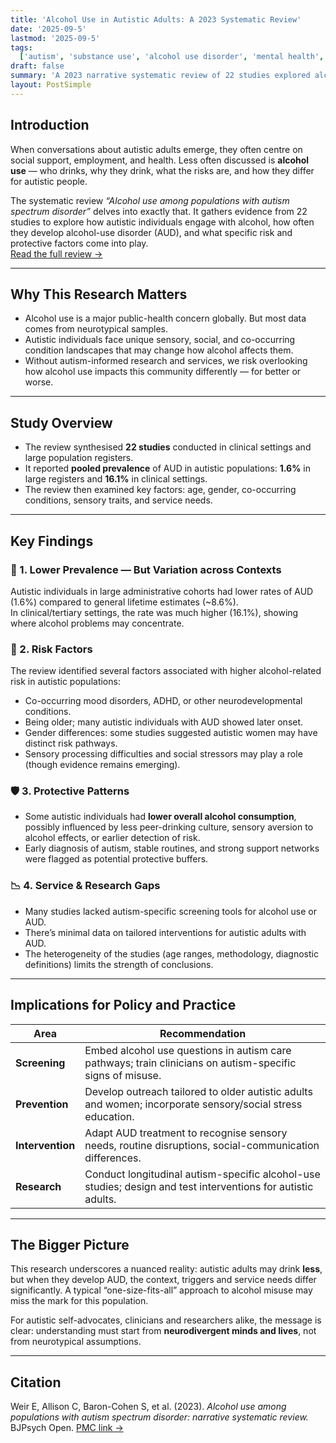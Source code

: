 ```yaml
---
title: 'Alcohol Use in Autistic Adults: A 2023 Systematic Review'
date: '2025-09-5'
lastmod: '2025-09-5'
tags:
  ['autism', 'substance use', 'alcohol use disorder', 'mental health', 'neurodiversity', 'research']
draft: false
summary: 'A 2023 narrative systematic review of 22 studies explored alcohol use and alcohol-use disorder (AUD) in autistic populations — revealing lower overall prevalence but distinctive risk & protective patterns that demand tailored support.'
layout: PostSimple
---
```


## Introduction

When conversations about autistic adults emerge, they often centre on social support, employment, and health. Less often discussed is **alcohol use** — who drinks, why they drink, what the risks are, and how they differ for autistic people.

The systematic review _“Alcohol use among populations with autism spectrum disorder”_ delves into exactly that. It gathers evidence from 22 studies to explore how autistic individuals engage with alcohol, how often they develop alcohol-use disorder (AUD), and what specific risk and protective factors come into play.  
[Read the full review →](https://www.ncbi.nlm.nih.gov/pmc/articles/PMC11736162/)

<TOCInline toc={props.toc} exclude="Introduction" />

---

## Why This Research Matters

- Alcohol use is a major public-health concern globally. But most data comes from neurotypical samples.
- Autistic individuals face unique sensory, social, and co-occurring condition landscapes that may change how alcohol affects them.
- Without autism-informed research and services, we risk overlooking how alcohol use impacts this community differently — for better or worse.

---

## Study Overview

- The review synthesised **22 studies** conducted in clinical settings and large population registers.
- It reported **pooled prevalence** of AUD in autistic populations: **1.6%** in large registers and **16.1%** in clinical settings.
- The review then examined key factors: age, gender, co-occurring conditions, sensory traits, and service needs.

---

## Key Findings

### 🎯 1. Lower Prevalence — But Variation across Contexts

Autistic individuals in large administrative cohorts had lower rates of AUD (1.6%) compared to general lifetime estimates (~8.6%).  
In clinical/tertiary settings, the rate was much higher (16.1%), showing where alcohol problems may concentrate.

### 🧠 2. Risk Factors

The review identified several factors associated with higher alcohol-related risk in autistic populations:

- Co-occurring mood disorders, ADHD, or other neurodevelopmental conditions.
- Being older; many autistic individuals with AUD showed later onset.
- Gender differences: some studies suggested autistic women may have distinct risk pathways.
- Sensory processing difficulties and social stressors may play a role (though evidence remains emerging).

### 🛡️ 3. Protective Patterns

- Some autistic individuals had **lower overall alcohol consumption**, possibly influenced by less peer-drinking culture, sensory aversion to alcohol effects, or earlier detection of risk.
- Early diagnosis of autism, stable routines, and strong support networks were flagged as potential protective buffers.

### 📉 4. Service & Research Gaps

- Many studies lacked autism-specific screening tools for alcohol use or AUD.
- There’s minimal data on tailored interventions for autistic adults with AUD.
- The heterogeneity of the studies (age ranges, methodology, diagnostic definitions) limits the strength of conclusions.

---

## Implications for Policy and Practice

| Area             | Recommendation                                                                                               |
| ---------------- | ------------------------------------------------------------------------------------------------------------ |
| **Screening**    | Embed alcohol use questions in autism care pathways; train clinicians on autism-specific signs of misuse.    |
| **Prevention**   | Develop outreach tailored to older autistic adults and women; incorporate sensory/social stress education.   |
| **Intervention** | Adapt AUD treatment to recognise sensory needs, routine disruptions, social-communication differences.       |
| **Research**     | Conduct longitudinal autism-specific alcohol-use studies; design and test interventions for autistic adults. |

---

## The Bigger Picture

This research underscores a nuanced reality: autistic adults may drink **less**, but when they develop AUD, the context, triggers and service needs differ significantly. A typical “one-size-fits-all” approach to alcohol misuse may miss the mark for this population.

For autistic self-advocates, clinicians and researchers alike, the message is clear: understanding must start from **neurodivergent minds and lives**, not from neurotypical assumptions.

---

## Citation

Weir E, Allison C, Baron-Cohen S, et al. (2023). _Alcohol use among populations with autism spectrum disorder: narrative systematic review._ BJPsych Open. [PMC link →](https://www.ncbi.nlm.nih.gov/pmc/articles/PMC11736162/)
